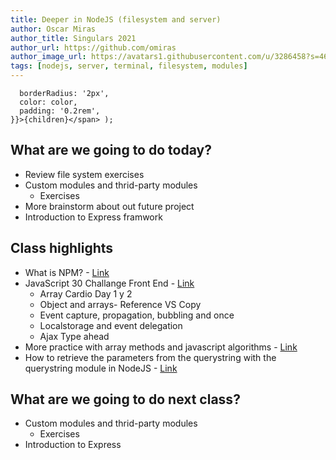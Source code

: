 ```yaml
---
title: Deeper in NodeJS (filesystem and server)
author: Oscar Miras
author_title: Singulars 2021
author_url: https://github.com/omiras
author_image_url: https://avatars1.githubusercontent.com/u/3286458?s=460&v=4
tags: [nodejs, server, terminal, filesystem, modules]
---
```


      borderRadius: '2px',
      color: color,
      padding: '0.2rem',
    }}>{children}</span> );

## __<Highlight color="#ff8000">What are we going to do today?</Highlight>__

* Review file system exercises
* Custom modules and thrid-party modules
    * Exercises
* More brainstorm about out future project
* Introduction to Express framwork



## __<Highlight color="#ff8000">Class highlights</Highlight>__ 

* What is NPM? - [Link](https://www.youtube.com/watch?v=ZNbFagCBlwo
)
* JavaScript 30 Challange Front End - [Link](https://javascript30.com/)
    * Array Cardio Day 1 y 2
    * Object and arrays- Reference VS Copy
    * Event capture, propagation, bubbling and once
    * Localstorage and event delegation
    * Ajax Type ahead
* More practice with array methods and javascript algorithms - [Link](https://edabit.com/challenges)
* How to retrieve the parameters from the querystring with the querystring module in NodeJS - [Link](https://stackoverflow.com/a/18769731)

## __<Highlight color="#ff8000">What are we going to do next class?</Highlight>__

* Custom modules and thrid-party modules
    * Exercises
* Introduction to Express


